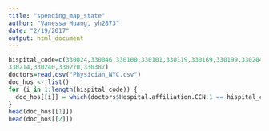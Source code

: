```yaml
---
title: "spending_map_state"
author: "Vanessa Huang, yh2873"
date: "2/19/2017"
output: html_document
---
```


```r
hispital_code=c(330024,330046,330100,330101,330119,330169,330199,330204,
330214,330240,330270,330387)
doctors=read.csv("Physician_NYC.csv")
doc_hos <- list()
for (i in 1:length(hispital_code)) {
  doc_hos[[i]] = which(doctors$Hospital.affiliation.CCN.1 == hispital_code[i] | doctors$Hospital.affiliation.CCN.2 == hispital_code[i]| doctors$Hospital.affiliation.CCN.3 == hispital_code[i])
}
head(doc_hos[[1]])
head(doc_hos[[2]])
```

